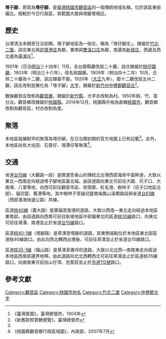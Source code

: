 {{noteTA　
|1 = zh-cn:庄; zh-hk:庄; zh-tw:庄;
}}
'''塔子腳'''，原寫為'''塔仔腳'''，是[[臺灣|臺灣]][[桃園市|桃園市]][[觀音區|觀音區]]的一個傳統地域名稱，位於該區東部偏北。相較於今日行政區，其範圍大致與塔腳里相近。

==歷史==
台灣清治末期至日治初期，塔子腳地區為一街庄，稱為「塔仔腳庄」，隸屬於[[竹北二堡|竹北二堡]]。該庄東北與[[許厝港庄|許厝港庄]]為鄰，東南與[[雙溪口_(桃園市)|雙溪口庄]]為鄰，南邊為[[新坡_(臺灣)|新坡庄]]，西邊及西北邊為[[草漯庄|草漯庄]]<ref name="臺灣堡圖">《臺灣堡圖》，臺灣總督府，1904年</ref>。

1901年（日治[[明治|明治]]三十四年）11月，全台廢縣廳改設二十廳，該庄隸屬於[[桃仔園廳|桃仔園廳]]。1903年（明治三十六年），改名桃園廳。1909年（明治四十二年）10月，合併二十廳為十二廳，該庄隸屬不變。1920年（[[大正|大正]]九年），廢十二廳改設五州二廳，該庄改制並雅化為「塔子腳」[[大字|大字]]，隸屬於[[新竹州|新竹州]][[中壢郡|中壢郡]][[觀音庄|觀音庄]]<ref>《新舊對照管轄便覽》，臺灣總督府</ref>。

戰後觀音庄改制為[[觀音區|觀音鄉]]，隸屬於[[新竹縣|新竹縣]]，大字亦改制為村。1950年桃、竹、苗分治，觀音鄉改隸屬於[[桃園縣|桃園縣]]。2014年12月，桃園縣升格為直轄[[桃園市|桃園市]]，觀音鄉改制為觀音區，村亦改制為里。

==聚落==
本地區發展較早的聚落為塔仔腳，在日治期初期的官方地圖上已有記載<ref name="臺灣堡圖"/>。此外，本地區尚有大坵田、石厝仔、灣潭仔等聚落<ref>《桃園縣觀音鄉行政區域圖》，內政部，2007年7月</ref>。

==交通==
省道[[台15線|台15線]]（大觀路一段）是關渡至香山的傳統北台灣西部海岸平面幹道，大致以東北—西南走向經過塔子腳地區最北端。由該道路向東北可前往大園、坑子口、大南灣、八里等地，向西可前往觀音市區、崁頭厝、紅毛港、樹林子（坑子口地區北部）、貓兒錠、舊港等地，其中樹林子至貓兒錠南端鳳山溪橋路段與省道[[台61線|台61線]]（西部濱海快速公路）共線。

區道[[桃40線|桃40線]]（廣大路）是廣福至南港的道路，大致以西南—東北走向經過本地區東南部。由該道路向西南可前往新坡地區中部偏東北的區道[[桃35線|桃35線]]路口，向東北可前往灣潭、南港並止於省道[[台15線|台15線]]路口。

區道[[桃40-1線|桃40-1線]]（塔腳路）是草漯至塔腳的道路，其東側端點位於本地區東北部區道桃40線路口。由此向西北轉西出境後，可前往草漯並止於省道台15線路口。

區道[[桃35-1線|桃35-1線]]（福山路）是草漯至崙坪的道路，大致以北北西—南南東走向經過本地區西南部邊界地帶。由此道路向北北西轉西北可前往草漯並止於區道桃35線路口，向南南東可前往山仔頂、忠愛莊並止於[[市道112號|市道112號]]路口。

==參考文獻==
{{reflist}}

{{中壢郡}}

[[Category:觀音區|Category:觀音區]]
[[Category:桃園市地名|Category:桃園市地名]]
[[Category:竹北二堡|Category:竹北二堡]]
[[Category:中壢郡大字|Category:中壢郡大字]]